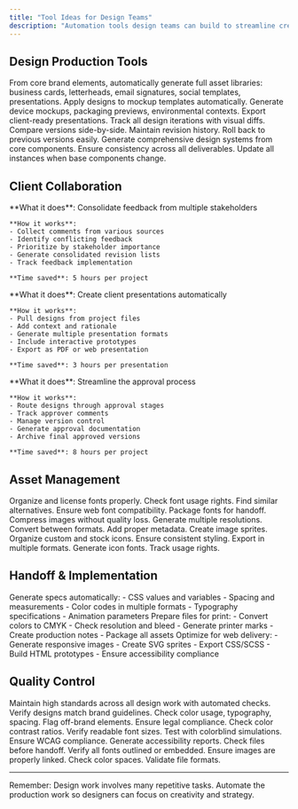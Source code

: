 ```yaml
---
title: "Tool Ideas for Design Teams"
description: "Automation tools design teams can build to streamline creative workflows and client collaboration"
---
```


## Design Production Tools

<CardGroup cols={2}>
  <Card title="Brand Asset Generator" icon="palette">
    From core brand elements, automatically generate full asset libraries: business cards, letterheads, email signatures, social templates, presentations.
  </Card>

  <Card title="Mockup Automator" icon="desktop">
    Apply designs to mockup templates automatically. Generate device mockups, packaging previews, environmental contexts. Export client-ready presentations.
  </Card>

  <Card title="Version Control System" icon="code-branch">
    Track all design iterations with visual diffs. Compare versions side-by-side. Maintain revision history. Roll back to previous versions easily.
  </Card>

  <Card title="Design System Builder" icon="layer-group">
    Generate comprehensive design systems from core components. Ensure consistency across all deliverables. Update all instances when base components change.
  </Card>
</CardGroup>

## Client Collaboration

<AccordionGroup>
  <Accordion title="Feedback Aggregator">
    **What it does**: Consolidate feedback from multiple stakeholders

    **How it works**:
    - Collect comments from various sources
    - Identify conflicting feedback
    - Prioritize by stakeholder importance
    - Generate consolidated revision lists
    - Track feedback implementation

    **Time saved**: 5 hours per project
  </Accordion>

  <Accordion title="Presentation Builder">
    **What it does**: Create client presentations automatically

    **How it works**:
    - Pull designs from project files
    - Add context and rationale
    - Generate multiple presentation formats
    - Include interactive prototypes
    - Export as PDF or web presentation

    **Time saved**: 3 hours per presentation
  </Accordion>

  <Accordion title="Approval Workflow">
    **What it does**: Streamline the approval process

    **How it works**:
    - Route designs through approval stages
    - Track approver comments
    - Manage version control
    - Generate approval documentation
    - Archive final approved versions

    **Time saved**: 8 hours per project
  </Accordion>
</AccordionGroup>

## Asset Management

<Tabs>
  <Tab title="Font Manager">
    Organize and license fonts properly. Check font usage rights. Find similar alternatives. Ensure web font compatibility. Package fonts for handoff.
  </Tab>

  <Tab title="Image Optimizer">
    Compress images without quality loss. Generate multiple resolutions. Convert between formats. Add proper metadata. Create image sprites.
  </Tab>

  <Tab title="Icon Library">
    Organize custom and stock icons. Ensure consistent styling. Export in multiple formats. Generate icon fonts. Track usage rights.
  </Tab>
</Tabs>

## Handoff & Implementation

<Steps>
  <Step title="Developer Handoff">
    Generate specs automatically:
    - CSS values and variables
    - Spacing and measurements
    - Color codes in multiple formats
    - Typography specifications
    - Animation parameters
  </Step>

  <Step title="Print Preparation">
    Prepare files for print:
    - Convert colors to CMYK
    - Check resolution and bleed
    - Generate printer marks
    - Create production notes
    - Package all assets
  </Step>

  <Step title="Web Export">
    Optimize for web delivery:
    - Generate responsive images
    - Create SVG sprites
    - Export CSS/SCSS
    - Build HTML prototypes
    - Ensure accessibility compliance
  </Step>
</Steps>

## Quality Control

<Info>
Maintain high standards across all design work with automated checks.
</Info>

<Card title="Brand Compliance Checker">
  Verify designs match brand guidelines. Check color usage, typography, spacing. Flag off-brand elements. Ensure legal compliance.
</Card>

<Card title="Accessibility Validator">
  Check color contrast ratios. Verify readable font sizes. Test with colorblind simulations. Ensure WCAG compliance. Generate accessibility reports.
</Card>

<Card title="File Prep Validator">
  Check files before handoff. Verify all fonts outlined or embedded. Ensure images are properly linked. Check color spaces. Validate file formats.
</Card>

---

Remember: Design work involves many repetitive tasks. Automate the production work so designers can focus on creativity and strategy.